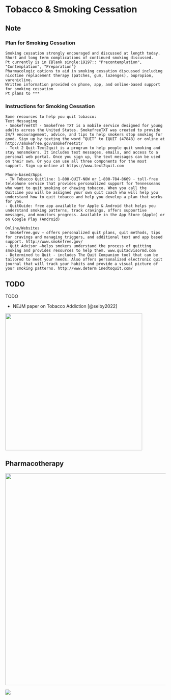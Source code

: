 # Tobacco & Smoking Cessation

## Note

### Plan for Smoking Cessation

```text
Smoking cessation strongly encouraged and discussed at length today.
Short and long term complications of continued smoking discussed.
Pt currently is in {Blank single:19197:: "Precontemplation", "Contemplation", "Preparation"}
Pharmacologic options to aid in smoking cessation discussed including nicotine replacement therapy (patches, gum, lozenges), bupropion, varenicline.
Written information provided on phone, app, and online-based support for smoking cessation
Pt plans to ***
```

### Instructions for Smoking Cessation

```text
Some resources to help you quit tobacco:
Text Messaging 
- SmokefreeTXT - Smokefree TXT is a mobile service designed for young adults across the United States. SmokefreeTXT was created to provide 24/7 encouragement, advice, and tips to help smokers stop smoking for good. Sign up by texting the word “QUIT” to IQUIT (47848) or online at http://smokefree.gov/smokefreetxt/ 
- Text 2 Quit-Text2quit is a program to help people quit smoking and stay nonsmokers. It includes text messages, emails, and access to a personal web portal. Once you sign up, the text messages can be used on their own. Or you can use all three components for the most support. Sign up online at https://www.text2quit.com 

Phone-based/Apps 
- TN Tobacco Quitline: 1-800-QUIT-NOW or 1-800-784-8669 - toll-free telephone service that provides personalized support for Tennesseans who want to quit smoking or chewing tobacco. When you call the QuitLine you will be assigned your own quit coach who will help you understand how to quit tobacco and help you develop a plan that works for you. 
- QuitGuide: free app available for Apple & Android that helps you understand smoking patterns, track cravings, offers supportive messages, and monitors progress. Available in the App Store (Apple) or on Google Play (Android) 

Online/Websites 
- Smokefree.gov – offers personalized quit plans, quit methods, tips for cravings and managing triggers, and additional text and app based support. http://www.smokefree.gov/ 
- Quit Advisor –helps smokers understand the process of quitting smoking and provides resources to help them. www.quitadvisormd.com 
- Determined to Quit - includes The Quit Companion tool that can be tailored to meet your needs. Also offers personalized electronic quit journal that will track your habits and provide a visual picture of your smoking patterns. http://www.determ inedtoquit.com/ 
```

## TODO

TODO

-   NEJM paper on Tobacco Addiction [@selby2022]

![](images/paste-EBA0DE05.png){width="430"}

## Pharmacotherapy

[![](https://pbs.twimg.com/media/FZTkdNiXkAA2fmj?format=jpg&name=large){width="665"}](https://twitter.com/seguracardio/status/1555118969966698496?s=12&t=k6J7OSLgfX7eg7cO2EPmUA)

[![](https://pbs.twimg.com/media/FZTkdNkX0AAzmyb?format=jpg&name=large)](https://twitter.com/seguracardio/status/1555118969966698496?s=12&t=k6J7OSLgfX7eg7cO2EPmUA)
